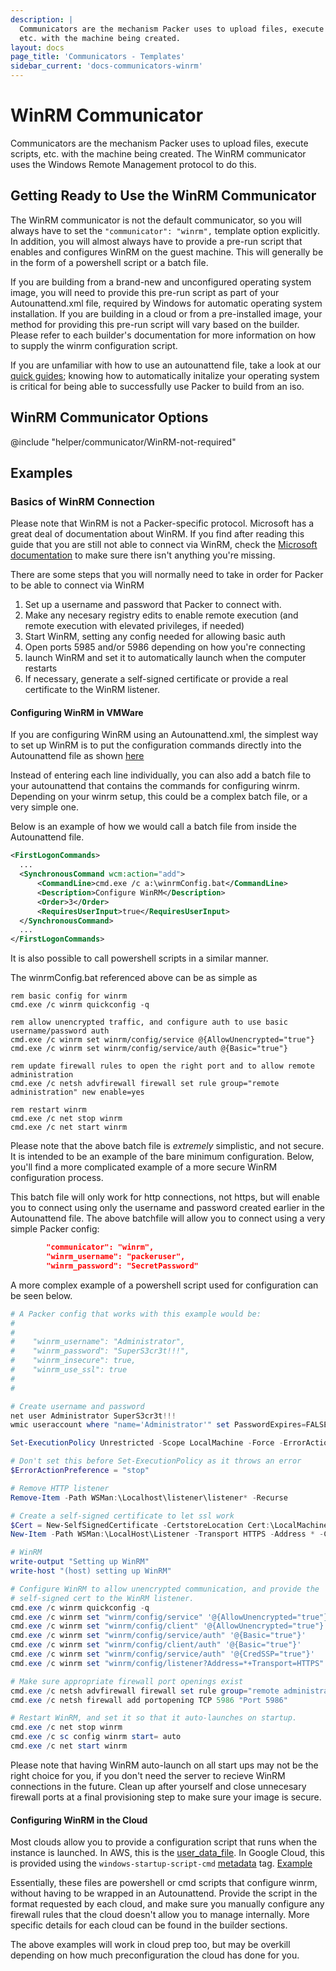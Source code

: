 ```yaml
---
description: |
  Communicators are the mechanism Packer uses to upload files, execute scripts,
  etc. with the machine being created.
layout: docs
page_title: 'Communicators - Templates'
sidebar_current: 'docs-communicators-winrm'
---
```


# WinRM Communicator

Communicators are the mechanism Packer uses to upload files, execute scripts,
etc. with the machine being created. The WinRM communicator uses the
Windows Remote Management protocol to do this.

## Getting Ready to Use the WinRM Communicator

The WinRM communicator is not the default communicator, so you will always have
to set the `"communicator": "winrm",` template option explicitly. In addition,
you will almost always have to provide a pre-run script that enables and
configures WinRM on the guest machine. This will generally be in the form of a
powershell script or a batch file.

If you are building from a brand-new and unconfigured operating system
image, you will need to provide this pre-run script as part of your
Autounattend.xml file, required by Windows for automatic operating system
installation. If you are building in a cloud or from a pre-installed image, your
method for providing this pre-run script will vary based on the builder. Please
refer to each builder's documentation for more information on how to supply the
winrm configuration script.

If you are unfamiliar with how to use an autounattend file, take a look at our
[quick guides](/guides/automatic-operating-system-installs/index.html); knowing
how to automatically initalize your operating system is critical for being able
to successfully use Packer to build from an iso.

## WinRM Communicator Options

@include "helper/communicator/WinRM-not-required"

## Examples

### Basics of WinRM Connection

Please note that WinRM is not a Packer-specific protocol. Microsoft has a great
deal of documentation about WinRM. If you find after reading this guide that
you are still not able to connect via WinRM, check the
[Microsoft documentation](https://docs.microsoft.com/en-us/windows/win32/winrm/installation-and-configuration-for-windows-remote-management)
to make sure there isn't anything you're missing.

There are some steps that you will normally need to take in order for Packer
to be able to connect via WinRM

1. Set up a username and password that Packer to connect with.
2. Make any necesary registry edits to enable remote execution
   (and remote execution with elevated privileges, if needed)
3. Start WinRM, setting any config needed for allowing basic auth
4. Open ports 5985 and/or 5986 depending on how you're connecting
5. launch WinRM and set it to automatically launch when the computer restarts
6. If necessary, generate a self-signed certificate or provide a real certificate
   to the WinRM listener.

#### Configuring WinRM in VMWare

If you are configuring WinRM using an Autounattend.xml, the simplest way to set
up WinRM is to put the configuration commands directly into the Autounattend
file as shown [here](https://github.com/StefanScherer/packer-windows/blob/6e603e904e9b280eeb97f7eb542940a043954112/answer_files/2008_r2_core/Autounattend.xml#L157-L234)

Instead of entering each line individually, you can also add a batch file to
your autounattend that contains the commands for configuring winrm. Depending
on your winrm setup, this could be a complex batch file, or a very simple one.

Below is an example of how we would call a batch file from inside the
Autounattend file.

```xml
<FirstLogonCommands>
  ...
  <SynchronousCommand wcm:action="add">
      <CommandLine>cmd.exe /c a:\winrmConfig.bat</CommandLine>
      <Description>Configure WinRM</Description>
      <Order>3</Order>
      <RequiresUserInput>true</RequiresUserInput>
  </SynchronousCommand>
  ...
</FirstLogonCommands>
```

It is also possible to call powershell scripts in a similar manner.

The winrmConfig.bat referenced above can be as simple as

```
rem basic config for winrm
cmd.exe /c winrm quickconfig -q

rem allow unencrypted traffic, and configure auth to use basic username/password auth
cmd.exe /c winrm set winrm/config/service @{AllowUnencrypted="true"}
cmd.exe /c winrm set winrm/config/service/auth @{Basic="true"}

rem update firewall rules to open the right port and to allow remote administration
cmd.exe /c netsh advfirewall firewall set rule group="remote administration" new enable=yes

rem restart winrm
cmd.exe /c net stop winrm
cmd.exe /c net start winrm
```

Please note that the above batch file is _extremely_ simplistic, and not secure.
It is intended to be an example of the bare minimum configuration. Below, you'll
find a more complicated example of a more secure WinRM configuration process.

This batch file will only work for http connections, not https, but will enable
you to connect using only the username and password created earlier in the
Autounattend file. The above batchfile will allow you to connect using a very
simple Packer config:

```json
        "communicator": "winrm",
        "winrm_username": "packeruser",
        "winrm_password": "SecretPassword"
```

A more complex example of a powershell script used for configuration can be seen
below.

```powershell
# A Packer config that works with this example would be:
#
#
#    "winrm_username": "Administrator",
#    "winrm_password": "SuperS3cr3t!!!",
#    "winrm_insecure": true,
#    "winrm_use_ssl": true
#
#

# Create username and password
net user Administrator SuperS3cr3t!!!
wmic useraccount where "name='Administrator'" set PasswordExpires=FALSE

Set-ExecutionPolicy Unrestricted -Scope LocalMachine -Force -ErrorAction Ignore

# Don't set this before Set-ExecutionPolicy as it throws an error
$ErrorActionPreference = "stop"

# Remove HTTP listener
Remove-Item -Path WSMan:\Localhost\listener\listener* -Recurse

# Create a self-signed certificate to let ssl work
$Cert = New-SelfSignedCertificate -CertstoreLocation Cert:\LocalMachine\My -DnsName "packer"
New-Item -Path WSMan:\LocalHost\Listener -Transport HTTPS -Address * -CertificateThumbPrint $Cert.Thumbprint -Force

# WinRM
write-output "Setting up WinRM"
write-host "(host) setting up WinRM"

# Configure WinRM to allow unencrypted communication, and provide the
# self-signed cert to the WinRM listener.
cmd.exe /c winrm quickconfig -q
cmd.exe /c winrm set "winrm/config/service" '@{AllowUnencrypted="true"}'
cmd.exe /c winrm set "winrm/config/client" '@{AllowUnencrypted="true"}'
cmd.exe /c winrm set "winrm/config/service/auth" '@{Basic="true"}'
cmd.exe /c winrm set "winrm/config/client/auth" '@{Basic="true"}'
cmd.exe /c winrm set "winrm/config/service/auth" '@{CredSSP="true"}'
cmd.exe /c winrm set "winrm/config/listener?Address=*+Transport=HTTPS" "@{Port=`"5986`";Hostname=`"packer`";CertificateThumbprint=`"$($Cert.Thumbprint)`"}"

# Make sure appropriate firewall port openings exist
cmd.exe /c netsh advfirewall firewall set rule group="remote administration" new enable=yes
cmd.exe /c netsh firewall add portopening TCP 5986 "Port 5986"

# Restart WinRM, and set it so that it auto-launches on startup.
cmd.exe /c net stop winrm
cmd.exe /c sc config winrm start= auto
cmd.exe /c net start winrm
```

Please note that having WinRM auto-launch on all start ups may not be the right
choice for you, if you don't need the server to recieve WinRM connections in the
future. Clean up after yourself and close unnecesary firewall ports at a final
provisioning step to make sure your image is secure.

#### Configuring WinRM in the Cloud

Most clouds allow you to provide a configuration script that runs when the
instance is launched. In AWS, this is the
[user_data_file](/docs/builders/amazon-ebs.html#user_data_file). In Google
Cloud, this is provided using the `windows-startup-script-cmd`
[metadata](/docs/builders/googlecompute.html#metadata) tag.
[Example](/docs/builders/googlecompute.html#windows-example)

Essentially, these files are powershell or cmd scripts that configure winrm,
without having to be wrapped in an Autounattend. Provide the script in the
format requested by each cloud, and make sure you manually configure any
firewall rules that the cloud doesn't allow you to manage internally. More
specific details for each cloud can be found in the builder sections.

The above examples will work in cloud prep too, but may be overkill depending on
how much preconfiguration the cloud has done for you.
